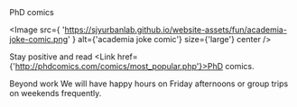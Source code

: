 <Title>Work-life Balance</Title>

<Section>
<SubTitle>PhD comics</SubTitle>

<Image
  src={
    'https://sjyurbanlab.github.io/website-assets/fun/academia-joke-comic.png'
  }
  alt={'academia joke comic'}
  size={'large'}
  center
/>

Stay positive and read <Link href={'http://phdcomics.com/comics/most_popular.php'}>PhD comics</Link>.

</Section>

<Section>
  <SubTitle>Beyond work</SubTitle>
  We will have happy hours on Friday afternoons or group trips on weekends frequently.
</Section>
